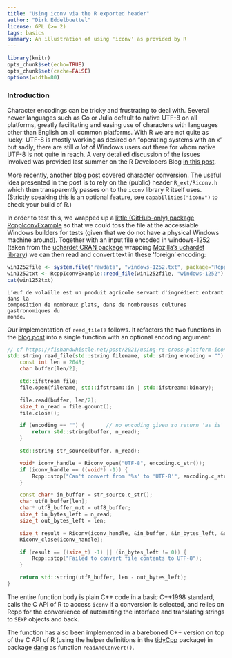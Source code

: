 ```yaml
---
title: "Using iconv via the R exported header"
author: "Dirk Eddelbuettel"
license: GPL (>= 2)
tags: basics
summary: An illustration of using 'iconv' as provided by R
---
```


```r
library(knitr)
opts_chunk$set(echo=TRUE)
opts_chunk$set(cache=FALSE)
options(width=80)
```

### Introduction

Character encodings can be tricky and frustrating to deal with.  Several newer languages
such as Go or Julia default to native UTF-8 on all platforms, greatly facilitating and
easing use of characters with languages other than English on all common platforms.  With
R we are not quite as lucky.  UTF-8 is mostly working as desired on "operating systems
with an x" but sadly, there are still _a lot_ of Windows users out there for whom native
UTF-8 is not quite in reach.  A very detailed discussion of the issues involved was
provided last summer on the R Developers Blog [in this
post](https://developer.r-project.org/Blog/public/2020/07/30/windows/utf-8-build-of-r-and-cran-packages/index.html).

More recently, another [blog
post](https://fishandwhistle.net/post/2021/using-rs-cross-platform-iconv-wrapper-from-cpp11/)
covered character conversion.  The useful idea presented in the post is to rely on the (public)
header `R_ext/Riconv.h` which then transparently passes on to the `iconv` library R itself uses.
(Strictly speaking this is an optional feature, see `capabilities("iconv")` to check your build of
R.)

In order to test this, we wrapped up a [little (GitHub-only) package
RcppIconvExample](https://github.com/eddelbuettel/rcppiconvexample) so that we could toss
the file at the accessiable Windows builders for tests (given that we do not have a
physical Windows machine around).  Together with an input file encoded in windows-1252
(taken from the [uchardet CRAN package](https://cran.r-project.org/package=uchardet)
wrapping [Mozilla's uchardet
library](https://www.freedesktop.org/wiki/Software/uchardet/)) we can then read and
convert text in these 'foreign' encoding:

```r
win1252file <- system.file("rawdata", "windows-1252.txt", package="RcppIconvExample")
win1252txt <- RcppIconvExample::read_file(win1252file, "windows-1252")
cat(win1252txt)
```
```
L’œuf de volaille est un produit agricole servant d'ingrédient entrant dans la
composition de nombreux plats, dans de nombreuses cultures gastronomiques du
monde.
```

Our implementation of `read_file()` follows. It refactors the two functions in the [blog
post](https://fishandwhistle.net/post/2021/using-rs-cross-platform-iconv-wrapper-from-cpp11/) into
a single function with an optional encoding argument:

```c++
// cf https://fishandwhistle.net/post/2021/using-rs-cross-platform-iconv-wrapper-from-cpp11
std::string read_file(std::string filename, std::string encoding = "") {
    const int len = 2048;
    char buffer[len/2];

    std::ifstream file;
    file.open(filename, std::ifstream::in | std::ifstream::binary);

    file.read(buffer, len/2);
    size_t n_read = file.gcount();
    file.close();

    if (encoding == "") {       // no encoding given so return 'as is'
        return std::string(buffer, n_read);
    }

    std::string str_source(buffer, n_read);

    void* iconv_handle = Riconv_open("UTF-8", encoding.c_str());
    if (iconv_handle == ((void*) -1)) {
        Rcpp::stop("Can't convert from '%s' to 'UTF-8'", encoding.c_str());
    }

    const char* in_buffer = str_source.c_str();
    char utf8_buffer[len];
    char* utf8_buffer_mut = utf8_buffer;
    size_t in_bytes_left = n_read;
    size_t out_bytes_left = len;

    size_t result = Riconv(iconv_handle, &in_buffer, &in_bytes_left, &utf8_buffer_mut, &out_bytes_left);
    Riconv_close(iconv_handle);

    if (result == ((size_t) -1) || (in_bytes_left != 0)) {
        Rcpp::stop("Failed to convert file contents to UTF-8");
    }

    return std::string(utf8_buffer, len - out_bytes_left);
}
```

The entire function body is plain C++ code in a basic C++1998 standard, calls the C API of R to
access `iconv` if a conversion is selected, and relies on Rcpp for the convenience of automating the
interface and translating strings to `SEXP` objects and back.

The function has also been implemented in a bareboned C++ version on top of the C API of R (using the
helper definitions in the [tidyCpp](https://github.com/eddelbuettel/tidycpp) package) in package
[dang](https://github.com/eddelbuettel/dang) as function `readAndConvert()`.

